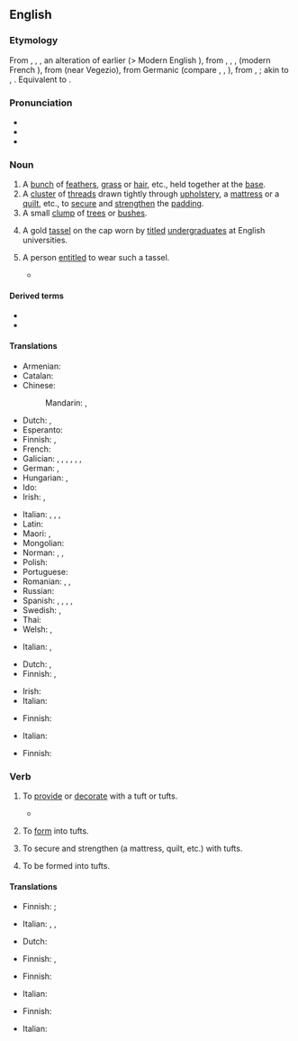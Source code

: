 {{also|Tuft}}
==English==

===Etymology===
From {{inh|en|enm|tuft}}, {{m|enm|toft}}, {{m|enm|tofte}}, an alteration of earlier {{m|enm|*tuffe}} (> Modern English {{l|en|tuff}}), from {{der|en|fro|touffe}}, {{m|fro|tuffe}}, {{m|fro|toffe}}, {{m|fro|tofe||tuft}} (modern French {{m|fr|touffe}}), from {{der|en|LL.|tufa||helmet crest}} (near Vegezio), from Germanic (compare {{cog|ang|þūf||tuft}}, {{cog|non|þúfa||mound}}, {{cog|sv|tuva||tussock; grassy hillock}}), from {{der|en|gem-pro|*þūbǭ||tube}}, {{m|gem-pro|*þūbaz}}; akin to {{cog|la|tūber||hump, swelling}}, {{cog|grc|τῡ́φη||cattail (used to stuff beds)}}. Equivalent to {{m|en|tuff}}.

===Pronunciation===
* {{IPA|en|/tʌft/}}
* {{audio|en|LL-Q1860 (eng)-Vealhurl-tuft.wav |Audio (UK)}}
* {{rhymes|en|ʌft}}

===Noun===
{{en-noun}}

# A [[bunch]] of [[feather]]s, [[grass]] or [[hair]], etc., held together at the [[base]].
# A [[cluster]] of [[thread]]s drawn tightly through [[upholstery]], a [[mattress]] or a [[quilt]], etc., to [[secure]] and [[strengthen]] the [[padding]].
# A small [[clump]] of [[tree]]s or [[bush]]es.
# {{lb|en|historical}} A gold [[tassel]] on the cap worn by [[titled]] [[undergraduate]]s at English universities.
# {{lb|en|historical}} A person [[entitle]]d to wear such a tassel.
#* {{RQ:Hughes Tom Brown at Oxford|passage=Several young '''tufts''', and others of the faster men.}}

====Derived terms====
* {{l|en|tufthunting}}
* {{l|en|tufthunter}}

====Translations====
{{trans-top|bunch}}
* Armenian: {{t-needed|hy}}
* Catalan: {{t+|ca|floc|m}}
* Chinese:
*: Mandarin: {{t+|cmn|綹|sc=Hani}}, {{t+|cmn|绺|tr=liǔ|sc=Hani}}
* Dutch: {{t+|nl|pluk|m}}, {{t+|nl|bundel|m}}
* Esperanto: {{t+|eo|tufo}}
* Finnish: {{t|fi|töyhtö}}, {{t+|fi|tupsu}}
* French: {{t+|fr|touffe|f}}
* Galician: {{t|gl|guedello|m}}, {{t|gl|guecho|m}}, {{t|gl|caramiñola|f}}, {{t+|gl|feixe|m}}, {{t|gl|gavela|f}}, {{t|gl|mostea|f}}, {{t|gl|topete|m}}
* German: {{t+|de|Büschel|n}}, {{t+|de|Tuff|m}}
* Hungarian: {{t+|hu|fürt}} {{qualifier|hair}}, {{t+|hu|csomó}} {{qualifier|grass}}
* Ido: {{t+|io|tufo}}
* Irish: {{t|ga|dual|m}}, {{t|ga|dlaoi|f}}
{{trans-mid}}
* Italian: {{t+|it|cespo|m}}, {{t+|it|ciuffo|m}}, {{t+|it|ciocca}}, {{t+|it|zolla|f}}
* Latin: {{t|la|torulus|n}}
* Maori: {{t|mi|pūrekireki|alt=pūrekireki}} {{qualifier|referring to sedge or reeds in a swamp}}, {{t|mi|puia}}
* Mongolian: {{t+|mn|туг|sc=Cyrl}}
* Norman: {{t|nrf|toupet|m}}, {{t|nrf|tun|m}}, {{t|nrf|tus|m}}
* Polish: {{t+|pl|kępka|f}}
* Portuguese: {{t+|pt|tufo|m}}
* Romanian: {{t+|ro|smoc|n}}, {{t+|ro|floc}}, {{t+|ro|șuviță|f}}
* Russian: {{qualifier|feathers, grass, hair}} {{t+|ru|пучо́к|m}}
* Spanish: {{t+|es|mechón|m}} {{qualifier|hair}}, {{t|es|penacho|m}} {{qualifier|feathers}}, {{t+|es|manojo|m}} {{qualifier|grass}}, {{t+|es|haz}} {{qualifier|twigs}}, {{t+|es|champa|f}}
* Swedish: {{t|sv|tova|c}} {{qualifier|hair}}, {{t+|sv|tuva|c}} {{qualifier|grass}}
* Thai: {{t-needed|th}}
* Welsh: {{t|cy|cudyn|m}}, {{t|cy|twffyn|m}}
{{trans-bottom}}

{{trans-top|cluster of threads}}
* Italian: {{t+|it|fiocco}}, {{t+|it|rappa}}
{{trans-mid}}
{{trans-bottom}}

{{trans-top|clump of trees}}
* Dutch: {{t+|nl|bosje|n}}, {{t+|nl|bomengroep|m}}
* Finnish: {{t+|fi|puska}}, {{t|fi|pusikko}}
{{trans-mid}}
* Irish: {{t|ga|tom|m}}
* Italian: {{t|it|macchia d'alberi}}
{{trans-bottom}}

{{trans-top|gold tassel}}
* Finnish: {{t|fi|([[kultainen]]) [[tupsu]]}}
{{trans-mid}}
* Italian: {{t|it|nappina dorata}}
{{trans-bottom}}

{{trans-top|person wearing the tassel}}
* Finnish: {{t|fi|tupsulakki}}
{{trans-mid}}
{{trans-bottom}}

===Verb===
{{en-verb}}

# {{lb|en|transitive}} To [[provide]] or [[decorate]] with a tuft or tufts.
#* {{RQ:Thomson Winter|passage=His '''tufted''' cottage rising through the snow}}
# {{lb|en|transitive}} To [[form]] into tufts.
# {{lb|en|transitive}} To secure and strengthen (a mattress, quilt, etc.) with tufts.
# {{lb|en|intransitive}} To be formed into tufts.

====Translations====
{{trans-top|provide or decorate with tufts}}
* Finnish: {{t|fi|nukittaa}} {{qualifier|decorate}}; {{t|fi|tuftata}} {{qualifier|strengthen}}
{{trans-mid}}
* Italian: {{t|it|infiocchettare}}, {{t|it|ornare di ciuffi}}, {{t|it|impennacchiare}}
{{trans-bottom}}

{{trans-top|form into tufts}}
* Dutch: {{t+|nl|bundelen}}
{{trans-mid}}
* Finnish: {{t|fi|nukittaa}}, {{t|fi|tuftata}}
{{trans-bottom}}

{{trans-top|secure with tufts}}
* Finnish: {{t|fi|tuftata}}
{{trans-mid}}
* Italian: {{t|it|trapuntare}}
{{trans-bottom}}

{{trans-top|be formed into tufts}}
* Finnish: {{t|fi|takkuuntua}}
{{trans-mid}}
* Italian: {{t|it|a forma di ciuffo}}
{{trans-bottom}}